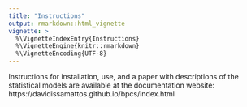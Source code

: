 ```yaml
---
title: "Instructions"
output: rmarkdown::html_vignette
vignette: >
  %\VignetteIndexEntry{Instructions}
  %\VignetteEngine{knitr::rmarkdown}
  %\VignetteEncoding{UTF-8}
---
```



Instructions for installation, use, and a paper with descriptions of the statistical models are available at the documentation website: https://davidissamattos.github.io/bpcs/index.html
